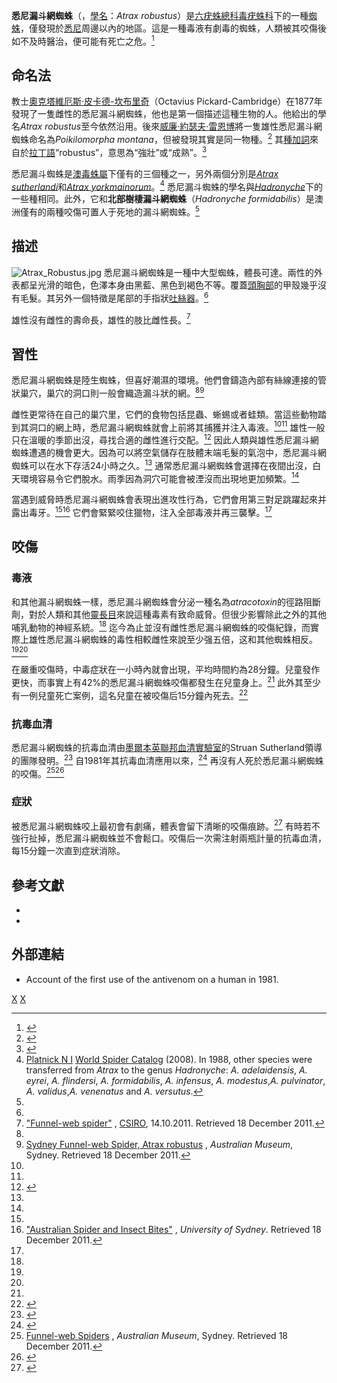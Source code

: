 {{Speciesbox
| taxon = Atrax robustus
| binomial_authority = [[Octavius_Pickard-Cambridge|O.P.-Cambridge]], 1877
| image = Atrax robustus.jpg
| image_caption = 受到威脅的雄性悉尼漏斗網蜘蛛
| synonyms =
*''Euctimena tibialis'' <small>Rainbow</small>
*''Poikilomorpha montana'' <small>Rainbow</small>
}}

'''悉尼漏斗網蜘蛛'''（{{lang-en|Sydney funnel-web spider}}，[[學名|學名]]：''Atrax robustus''）是[[六疣蛛總科|六疣蛛總科]][[毒疣蛛科|毒疣蛛科]]下的一種[[蜘蛛|蜘蛛]]，僅發現於[[悉尼|悉尼]]周邊{{convert|100|km|mi}}以內的地區。這是一種毒液有劇毒的蜘蛛，人類被其咬傷後如不及時醫治，便可能有死亡之危。<ref>{{cite web|last=Alcock, MD, MS;|first=Joe|title=Funnel Web Spider Envenomation / Pathophysiology|url=http://emedicine.medscape.com/article/772401-overview#a0104|publisher=Medscape Reference|accessdate=3 November 2012|archive-date=2021-02-26|archive-url=https://web.archive.org/web/20210226222823/https://emedicine.medscape.com/article/772401-overview#a0104|dead-url=no}}</ref>

==命名法==
教士[[奧克塔維厄斯·皮卡德-坎布里奇|奧克塔維厄斯·皮卡德-坎布里奇]]（Octavius Pickard-Cambridge）在1877年發現了一隻雌性的悉尼漏斗網蜘蛛，他也是第一個描述這種生物的人。他給出的學名''Atrax robustus''至今依然沿用。後來[[威廉·約瑟夫·雷恩博|威廉·約瑟夫·雷恩博]]將一隻雄性悉尼漏斗網蜘蛛命名為''Poikilomorpha montana''，但被發現其實是同一物種。<ref>{{cite journal |doi=10.3853/j.0067-1975.62.2010.1556 |title=A revision of the Australian funnel-web spiders (Hexathelidae: Atracinae) |year=2010 |last1=Gray |first1=Michael R. |journal=Records of the Australian Museum |volume=62 |issue=3 |pages=285}}</ref> 其[[種加詞|種加詞]]來自於[[拉丁語|拉丁語]]“robustus”，意思為“強壯”或“成熟”。<ref name="spiderwatch">{{cite book|last=Brunet|first=Bert|title=Spiderwatch: A Guide to Australian Spiders|publisher=Reed|date=1997|page=91|isbn=0-7301-0486-9}}</ref>

悉尼漏斗蜘蛛是[[澳毒蛛屬|澳毒蛛屬]]下僅有的三個種之一，另外兩個分別是''[[Atrax_sutherlandi|Atrax sutherlandi]]''和''[[Atrax_yorkmainorum|Atrax yorkmainorum]]''。<ref>[[Norman_I._Platnick|Platnick N I]] [http://research.amnh.org/oonopidae/catalog/names.php?genus=Atrax World Spider Catalog] {{Wayback|url=http://research.amnh.org/oonopidae/catalog/names.php?genus=Atrax |date=20120928063014 }} (2008). In 1988, other species were transferred from ''Atrax'' to the genus ''Hadronyche'': ''A. adelaidensis'', ''A. eyrei'', ''A. flindersi'', ''A. formidabilis'', ''A. infensus'', ''A. modestus'','' A. pulvinator'', ''A. validus'','' A. venenatus'' and ''A. versutus''.</ref> 悉尼漏斗蜘蛛的學名與''[[Hadronyche|Hadronyche]]''下的一些種相同。此外，它和'''北部樹棲漏斗網蜘蛛'''（''Hadronyche formidabilis''）是澳洲僅有的兩種咬傷可置人于死地的漏斗網蜘蛛。<ref name=csiro />

==描述==
[[File:Atrax_Robustus.jpg|thumb]]
悉尼漏斗網蜘蛛是一種中大型蜘蛛，體長可達{{convert|1|-|5|cm|in}}。兩性的外表都呈光滑的暗色，色澤本身由黑藍、黑色到褐色不等。覆蓋[[頭胸部|頭胸部]]的甲殼幾乎沒有毛髮。其另外一個特徵是尾部的手指狀[[吐絲器|吐絲器]]。<ref name=museum />

雄性沒有雌性的壽命長，雄性的肢比雌性長。<ref name=csiro>[http://www.csiro.au/resources/Funnelweb-Spider-Facts "Funnel-web spider"] {{webarchive|url=https://web.archive.org/web/20111225005458/http://www.csiro.au/resources/Funnelweb-Spider-Facts |date=2011-12-25 }}, [[CSIRO|CSIRO]], 14.10.2011. Retrieved 18 December 2011.</ref>

==習性==
悉尼漏斗網蜘蛛是陸生蜘蛛，但喜好潮濕的環境。他們會鑄造內部有絲線連接的管狀巢穴，巢穴的洞口則一般會織造漏斗狀的網。<ref name=museum /><ref name=museum2>[http://australianmuseum.net.au/Sydney-Funnel-web-Spider Sydney Funnel-web Spider, Atrax robustus] {{Wayback|url=http://australianmuseum.net.au/Sydney-Funnel-web-Spider |date=20111221225149 }}, ''Australian Museum'', Sydney. Retrieved 18 December 2011.</ref>

雌性更常待在自己的巢穴里，它們的食物包括昆蟲、蜥蜴或者蛙類。當這些動物踏到其洞口的網上時，悉尼漏斗網蜘蛛就會上前將其捕獲并注入毒液。<ref name=museum /><ref name=museum2 /> 雄性一般只在溫暖的季節出沒，尋找合適的雌性進行交配。<ref>{{cite journal |doi=10.1016/j.toxicon.2003.11.009 |title=Bites by Australian mygalomorph spiders (Araneae, Mygalomorphae), including funnel-web spiders (Atracinae) and mouse spiders (Actinopodidae: Missulena spp) |url=https://archive.org/details/sim_toxicon_2004-02_43_2/page/133 |year=2004 |last1=Isbister |first1=Geoffrey K |last2=Gray |first2=Mike R |journal=Toxicon |volume=43 |issue=2 |pages=133–40 |pmid=15019472}}</ref> 因此人類與雄性悉尼漏斗網蜘蛛遭遇的機會更大。因為可以將空氣儲存在肢體末端毛髮的氣泡中，悉尼漏斗網蜘蛛可以在水下存活24小時之久。<ref name=museum /> 通常悉尼漏斗網蜘蛛會選擇在夜間出沒，白天環境容易令它們脫水。雨季因為洞穴可能會被湮沒而出現地更加頻繁。<ref name=museum2 />

當遇到威脅時悉尼漏斗網蜘蛛會表現出進攻性行為，它們會用第三對足跳躍起來并露出毒牙。<ref name=museum2 /><ref name=unisydney>[http://www.anaes.med.usyd.edu.au/venom/spiders.html#FUNNELWEB "Australian Spider and Insect Bites"] {{Wayback|url=http://www.anaes.med.usyd.edu.au/venom/spiders.html#FUNNELWEB |date=20120321110650 }}, ''University of Sydney''. Retrieved 18 December 2011.</ref> 它們會緊緊咬住獵物，注入全部毒液并再三襲擊。<ref name=unisydney />

==咬傷==
===毒液===
和其他漏斗網蜘蛛一樣，悉尼漏斗網蜘蛛會分泌一種名為''atracotoxin''的徑路阻斷劑，對於人類和其他[[靈長目|靈長目]]來說這種毒素有致命威脅。但很少影響除此之外的其他哺乳動物的神經系統。<ref name=museum /> 迄今為止並沒有雌性悉尼漏斗網蜘蛛的咬傷紀錄，而實際上雄性悉尼漏斗網蜘蛛的毒性相較雌性來說至少强五倍，这和其他蜘蛛相反。<ref name=unisydney /><ref name=bitestudy />

在嚴重咬傷時，中毒症狀在一小時內就會出現，平均時間約為28分鐘。兒童發作更快，而事實上有42%的悉尼漏斗網蜘蛛咬傷都發生在兒童身上。<ref name=bitestudy /> 此外其至少有一例兒童死亡案例，這名兒童在被咬傷后15分鐘內死去。<ref>{{cite web | url=http://www.abc.net.au/7.30/stories/s25168.htm | title=Battling illness, Sutherland still works to save lives from stings and bites | publisher=ABC | date=1999-05-13 | accessdate=23 October 2011 | archive-url=https://archive.today/20121231065530/http://www.abc.net.au/7.30/stories/s25168.htm | archive-date=2012-12-31 | dead-url=yes }}</ref>

===抗毒血清===

悉尼漏斗網蜘蛛的抗毒血清由[[墨爾本|墨爾本]][[英聯邦血清實驗室|英聯邦血清實驗室]]的Struan Sutherland領導的團隊發明。<ref name="sutherland">{{cite news|url=https://www.mja.com.au/journal/2002/177/3/struan-keith-sutherlandao-mb-bs-md-dsc-fracp-frcpa|title=Obituary: Struan Keith SutherlandAO MB BS MD DSc FRACP FRCPA|publisher=[[The_Medical_Journal_of_Australia|The Medical Journal of Australia]]|date=January 2002|accessdate=4 September 2012|archive-date=2021-02-09|archive-url=https://web.archive.org/web/20210209034702/https://www.mja.com.au/journal/2002/177/3/struan-keith-sutherlandao-mb-bs-md-dsc-fracp-frcpa|dead-url=no}}</ref> 自1981年其抗毒血清應用以來，<ref>{{cite journal |pmid=7321948 |year=1981 |last1=Fisher |first1=MM |last2=Raftos |first2=J |last3=McGuinness |first3=RT |last4=Dicks |first4=IT |last5=Wong |first5=JS |last6=Burgess |first6=KR |last7=Sutherland |first7=SK |title=Funnel-web spider (Atrax robustus) antivenom. 2. Early clinical experience |volume=2 |issue=10 |pages=525–6 |journal=The Medical journal of Australia}}</ref> 再沒有人死於悉尼漏斗網蜘蛛的咬傷。<ref name=museum>[http://australianmuseum.net.au/Funnel-web-Spiders-Group Funnel-web Spiders] {{Wayback|url=http://australianmuseum.net.au/Funnel-web-Spiders-Group |date=20120214131031 }}, ''Australian Museum'', Sydney. Retrieved 18 December 2011.</ref><ref name=bitestudy>{{cite journal |pmid=15850438 |year=2005 |last1=Isbister |first1=GK |last2=Gray |first2=MR |last3=Balit |first3=CR |last4=Raven |first4=RJ |last5=Stokes |first5=BJ |last6=Porges |first6=K |last7=Tankel |first7=AS |last8=Turner |first8=E |last9=White |first9=J |last10=Fisher |first10=MM |title=Funnel-web spider bite: A systematic review of recorded clinical cases |volume=182 |issue=8 |pages=407–11 |journal=The Medical journal of Australia}}</ref>

===症狀===
被悉尼漏斗網蜘蛛咬上最初會有劇痛，體表會留下清晰的咬傷痕跡。{{sfn|White|2013|p=190}}<ref name="lancet">{{cite journal |doi=10.1016/S0140-6736(10)62230-1 |title=Spider bite |year=2011 |last1=Isbister |first1=Geoffrey K |last2=Fan |first2=Hui Wen |journal=The Lancet |volume=378 |issue=9808 |pages=2039}}</ref> 有時若不強行扯掉，悉尼漏斗網蜘蛛並不會鬆口。咬傷后一次需注射兩瓶計量的抗毒血清，每15分鐘一次直到症狀消除。{{sfn|White|2013|p=182}}

== 參考文獻==
{{Reflist}}

*{{cite book|last=Sutherland|first=Struan K.|last2=Tibballs |first2=James |title=Australian Animal Toxins|edition=2nd |year=2001|origyear=1983 |publisher=Oxford University Press |location=South Melbourne, Victoria  | ref = harv |isbn=0-19-550643-X}}
*{{cite book | last = White | first = Julian | title = A Clinician's Guide to Australian Venomous Bites and Stings: Incorporating the Updated Antivenom Handbook | publisher = CSL Ltd| location = Melbourne, Victoria | year = 2013 |  ref = harv | isbn = 978-0-646-57998-6}}

{{Commons category|Atrax robustus}}

==外部連結==
*{{cite news |url=http://www.smh.com.au/news/national/if-it-hasnt-killed-him-just-give-him-some-more/2006/03/31/1143441337725.html |title='If it hasn't killed him, just give him some more |work=[[The_Sydney_Morning_Herald|The Sydney Morning Herald]] |date=1 April 2006 |accessdate=2013-12-02 |archive-date=2018-01-27 |archive-url=https://web.archive.org/web/20180127083922/http://www.smh.com.au/news/national/if-it-hasnt-killed-him-just-give-him-some-more/2006/03/31/1143441337725.html |dead-url=no }} Account of the first use of the antivenom on a human in 1981.

{{Taxonbar}}
[[Category:蜘蛛目|X]]
[[Category:澳大利亞節肢動物|X]]